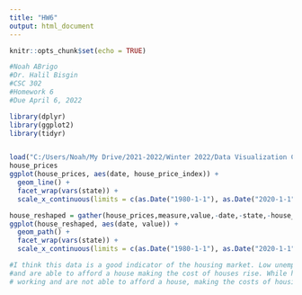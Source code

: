 ---
title: "HW6"
output: html_document
---

```{r setup, include=FALSE}
knitr::opts_chunk$set(echo = TRUE)
```

```{r}
#Noah ABrigo
#Dr. Halil Bisgin
#CSC 302
#Homework 6
#Due April 6, 2022

library(dplyr)
library(ggplot2)
library(tidyr)


load("C:/Users/Noah/My Drive/2021-2022/Winter 2022/Data Visualization CSC302/Homework/HW6/house_prices.rda")
house_prices 
ggplot(house_prices, aes(date, house_price_index)) +
  geom_line() +
  facet_wrap(vars(state)) +
  scale_x_continuous(limits = c(as.Date("1980-1-1"), as.Date("2020-1-1")), breaks = c(as.Date("1980-1-1"),as.Date("2000-1-1"),as.Date("2020-1-1")), labels = c("80","00","20") )

house_reshaped = gather(house_prices,measure,value,-date,-state,-house_price_perc)
ggplot(house_reshaped, aes(date, value)) +
  geom_path() +
  facet_wrap(vars(state)) +
  scale_x_continuous(limits = c(as.Date("1980-1-1"), as.Date("2020-1-1")), breaks = c(as.Date("1980-1-1"),as.Date("2000-1-1"),as.Date("2020-1-1")), labels = c("80","00","20") )

#I think this data is a good indicator of the housing market. Low unemployment percent means more people are working
#and are able to afford a house making the cost of houses rise. While higher undemployment percent means less people are
# working and are not able to afford a house, making the costs of housing lower.
```

